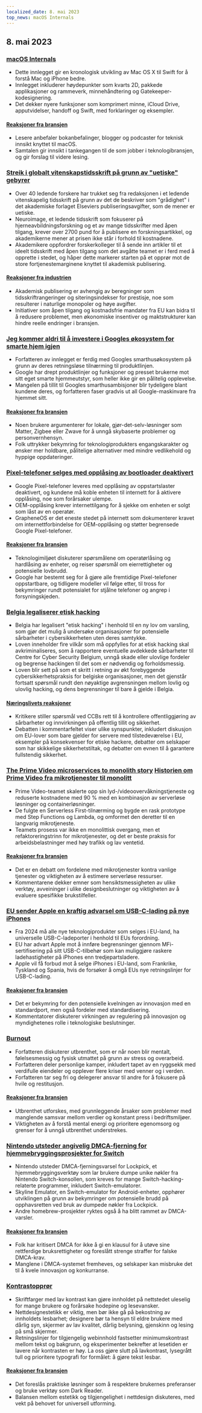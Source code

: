 ```yaml
---
localized_date: 8. mai 2023
top_news: macOS Internals
---
```




<CallToAction />

<Steps>

## 8. mai 2023

### [macOS Internals](https://gist.github.com/kconner/cff08fe3e0bb857ea33b47d965b3e19f)

- Dette innlegget gir en kronologisk utvikling av Mac OS X til Swift for å forstå Mac og iPhone bedre.
- Innlegget inkluderer høydepunkter som kvarts 2D, pakkede applikasjoner og rammeverk, minnehåndtering og Gatekeeper-kodesignering.
- Det dekker nyere funksjoner som komprimert minne, iCloud Drive, apputvidelser, handoff og Swift, med forklaringer og eksempler.

#### [Reaksjoner fra bransjen](http://news.ycombinator.com/item?id=35847715)

- Lesere anbefaler bokanbefalinger, blogger og podcaster for teknisk innsikt knyttet til macOS.
- Samtalen gir innsikt i tankegangen til de som jobber i teknologibransjen, og gir forslag til videre lesing.

### [Streik i globalt vitenskapstidsskrift på grunn av "uetiske" gebyrer](https://www.theguardian.com/science/2023/may/07/too-greedy-mass-walkout-at-global-science-journal-over-unethical-fees)

- Over 40 ledende forskere har trukket seg fra redaksjonen i et ledende vitenskapelig tidsskrift på grunn av det de beskriver som "grådighet" i det akademiske forlaget Elseviers publiseringsavgifter, som de mener er uetiske.
- Neuroimage, et ledende tidsskrift som fokuserer på hjerneavbildningsforskning og et av mange tidsskrifter med åpen tilgang, krever over 2700 pund for å publisere en forskningsartikkel, og akademikerne mener at prisen ikke står i forhold til kostnadene.
- Akademikere oppfordrer forskerkolleger til å sende inn artikler til et ideelt tidsskrift med åpen tilgang som det avgåtte teamet er i ferd med å opprette i stedet, og håper dette markerer starten på et opprør mot de store fortjenestemarginene knyttet til akademisk publisering.

#### [Reaksjoner fra industrien](http://news.ycombinator.com/item?id=35848894)

- Akademisk publisering er avhengig av beregninger som tidsskriftrangeringer og siteringsindekser for prestisje, noe som resulterer i naturlige monopoler og høye avgifter.
- Initiativer som åpen tilgang og kostnadsfrie mandater fra EU kan bidra til å redusere problemet, men økonomiske insentiver og maktstrukturer kan hindre reelle endringer i bransjen.

### [Jeg kommer aldri til å investere i Googles økosystem for smarte hjem igjen](https://www.androidauthority.com/google-smart-home-3319869/)

- Forfatteren av innlegget er ferdig med Googles smarthusøkosystem på grunn av deres retningsløse tilnærming til produktlinjen.
- Google har drept produktlinjer og funksjoner og presset brukerne mot sitt eget smarte hjemmeutstyr, som heller ikke gir en pålitelig opplevelse.
- Mangelen på tillit til Googles smarthusambisjoner blir tydeligere blant kundene deres, og forfatteren faser gradvis ut all Google-maskinvare fra hjemmet sitt.

#### [Reaksjoner fra bransjen](http://news.ycombinator.com/item?id=35849060)

- Noen brukere argumenterer for lokale, gjør-det-selv-løsninger som Matter, Zigbee eller Zwave for å unngå skybaserte problemer og personvernhensyn.
- Folk uttrykker bekymring for teknologiprodukters engangskarakter og ønsker mer holdbare, pålitelige alternativer med mindre vedlikehold og hyppige oppdateringer.

### [Pixel-telefoner selges med opplåsing av bootloader deaktivert](https://www.fitzsim.org/blog/?p=545)

- Google Pixel-telefoner leveres med opplåsing av oppstartslaster deaktivert, og kundene må koble enheten til internett for å aktivere opplåsing, noe som forårsaker ulempe.
- OEM-opplåsing krever internettilgang for å sjekke om enheten er solgt som låst av en operatør.
- GrapheneOS er det eneste stedet på internett som dokumenterer kravet om internettforbindelse for OEM-opplåsing og støtter begrensede Google Pixel-telefoner.

#### [Reaksjoner fra bransjen](http://news.ycombinator.com/item?id=35852192)

- Teknologimiljøet diskuterer spørsmålene om operatørlåsing og hardlåsing av enheter, og reiser spørsmål om eierrettigheter og potensielle lovbrudd.
- Google har bestemt seg for å gjøre alle fremtidige Pixel-telefoner oppstartbare, og tidligere modeller vil følge etter, til tross for bekymringer rundt potensialet for stjålne telefoner og angrep i forsyningskjeden.

### [Belgia legaliserer etisk hacking](https://www.law.kuleuven.be/citip/blog/belgium-legalises-ethical-hacking-a-threat-or-an-opportunity-for-cybersecurity/)

- Belgia har legalisert "etisk hacking" i henhold til en ny lov om varsling, som gjør det mulig å undersøke organisasjoner for potensielle sårbarheter i cybersikkerheten uten deres samtykke.
- Loven inneholder fire vilkår som må oppfylles for at etisk hacking skal avkriminaliseres, som å rapportere eventuelle avdekkede sårbarheter til Centre for Cyber Security Belgium, unngå skade eller ulovlige fordeler og begrense hackingen til det som er nødvendig og forholdsmessig.
- Loven blir sett på som et skritt i retning av økt forebyggende cybersikkerhetspraksis for belgiske organisasjoner, men det gjenstår fortsatt spørsmål rundt den nøyaktige avgrensningen mellom lovlig og ulovlig hacking, og dens begrensninger til bare å gjelde i Belgia.

#### [Næringslivets reaksjoner](http://news.ycombinator.com/item?id=35847860)

- Kritikere stiller spørsmål ved CCBs rett til å kontrollere offentliggjøring av sårbarheter og innvirkningen på offentlig tillit og sikkerhet.
- Debatten i kommentarfeltet viser ulike synspunkter, inkludert diskusjon om EU-lover som bare gjelder for servere med tilstedeværelse i EU, eksempler på konsekvenser for etiske hackere, debatter om selskaper som har skikkelige sikkerhetstiltak, og debatter om evnen til å garantere fullstendig sikkerhet.

### [The Prime Video microservices to monolith story](https://adrianco.medium.com/so-many-bad-takes-what-is-there-to-learn-from-the-prime-video-microservices-to-monolith-story-4bd0970423d4) [Historien om Prime Video fra mikrotjenester til monolitt](https://adrianco.medium.com/so-many-bad-takes-what-is-there-to-learn-from-the-prime-video-microservices-to-monolith-story-4bd0970423d4)

- Prime Video-teamet skalerte opp sin lyd-/videoovervåkningstjeneste og reduserte kostnadene med 90 % med en kombinasjon av serverløse løsninger og containerløsninger.
- De fulgte en Serverless First-tilnærming og bygde en rask prototype med Step Functions og Lambda, og omformet den deretter til en langvarig mikrotjeneste.
- Teamets prosess var ikke en monolittisk overgang, men et refaktoreringstrinn for mikrotjenester, og det er beste praksis for arbeidsbelastninger med høy trafikk og lav ventetid.

#### [Reaksjoner fra bransjen](http://news.ycombinator.com/item?id=35853148)

- Det er en debatt om fordelene med mikrotjenester kontra vanlige tjenester og viktigheten av å estimere serverløse ressurser.
- Kommentarene dekker emner som hensiktsmessigheten av ulike verktøy, avveininger i ulike designbeslutninger og viktigheten av å evaluere spesifikke brukstilfeller.

### [EU sender Apple en kraftig advarsel om USB-C-lading på nye iPhones](https://www.techradar.com/news/apple-may-not-restrict-usb-c-charging-on-new-iphones-after-all)

- Fra 2024 må alle nye teknologiprodukter som selges i EU-land, ha universelle USB-C-ladeporter i henhold til EUs forordning.
- EU har advart Apple mot å innføre begrensninger gjennom MFi-sertifisering på sitt USB-C-tilbehør som kan muliggjøre raskere ladehastigheter på iPhones enn tredjepartsladere.
- Apple vil få forbud mot å selge iPhones i EU-land, som Frankrike, Tyskland og Spania, hvis de forsøker å omgå EUs nye retningslinjer for USB-C-lading.

#### [Reaksjoner fra bransjen](http://news.ycombinator.com/item?id=35849043)

- Det er bekymring for den potensielle kvelningen av innovasjon med en standardport, men også fordeler med standardisering.
- Kommentatorer diskuterer virkningen av regulering på innovasjon og myndighetenes rolle i teknologiske beslutninger.

### [Burnout](https://drewdevault.com/2023/05/01/2023-05-01-Burnout.html)

- Forfatteren diskuterer utbrenthet, som er når noen blir mentalt, følelsesmessig og fysisk utmattet på grunn av stress og overarbeid.
- Forfatteren deler personlige kamper, inkludert tapet av en ryggsekk med verdifulle eiendeler og opplever flere kriser med venner og i verden.
- Forfatteren tar seg fri og delegerer ansvar til andre for å fokusere på hvile og restitusjon.

#### [Reaksjoner fra bransjen](http://news.ycombinator.com/item?id=35849384)

- Utbrenthet utforskes, med grunnleggende årsaker som problemer med manglende samsvar mellom verdier og konstant press i bedriftsmiljøer.
- Viktigheten av å forstå mental energi og prioritere egenomsorg og grenser for å unngå utbrenthet understrekes.

### [Nintendo utsteder angivelig DMCA-fjerning for hjemmebryggingsprosjekter for Switch](https://gbatemp.net/threads/nintendo-reportedly-issues-dmca-takedown-for-switch-homebrew-projects-skyline-switch-emulator-development-ceased.632406/)

- Nintendo utsteder DMCA-fjerningsvarsel for Lockpick, et hjemmebryggingsverktøy som lar brukere dumpe unike nøkler fra Nintendo Switch-konsollen, som kreves for mange Switch-hacking-relaterte programmer, inkludert Switch-emulatorer.
- Skyline Emulator, en Switch-emulator for Android-enheter, opphører utviklingen på grunn av bekymringer om potensielle brudd på opphavsretten ved bruk av dumpede nøkler fra Lockpick.
- Andre homebrew-prosjekter ryktes også å ha blitt rammet av DMCA-varsler.

#### [Reaksjoner fra bransjen](http://news.ycombinator.com/item?id=35846726)

- Folk har kritisert DMCA for ikke å gi en klausul for å utøve sine rettferdige bruksrettigheter og foreslått strenge straffer for falske DMCA-krav.
- Manglene i DMCA-systemet fremheves, og selskaper kan misbruke det til å kvele innovasjon og konkurranse.

### [Kontrastopprør](https://contrastrebellion.com/)

- Skriftfarger med lav kontrast kan gjøre innholdet på nettstedet uleselig for mange brukere og forårsake hodepine og lesevansker.
- Nettdesignestetikk er viktig, men bør ikke gå på bekostning av innholdets lesbarhet; designere bør ta hensyn til eldre brukere med dårlig syn, skjermer av lav kvalitet, dårlig belysning, gjenskinn og lesing på små skjermer.
- Retningslinjer for tilgjengelig webinnhold fastsetter minimumskontrast mellom tekst og bakgrunn, og eksperimenter bekrefter at lesetiden er lavere når kontrasten er høy. La oss gjøre slutt på lavkontrast, lysegrått tull og prioritere typografi for formålet: å gjøre tekst lesbar.

#### [Reaksjoner fra bransjen](http://news.ycombinator.com/item?id=35850044)

- Det foreslås praktiske løsninger som å respektere brukernes preferanser og bruke verktøy som Dark Reader.
- Balansen mellom estetikk og tilgjengelighet i nettdesign diskuteres, med vekt på behovet for universell utforming.

</Steps>
